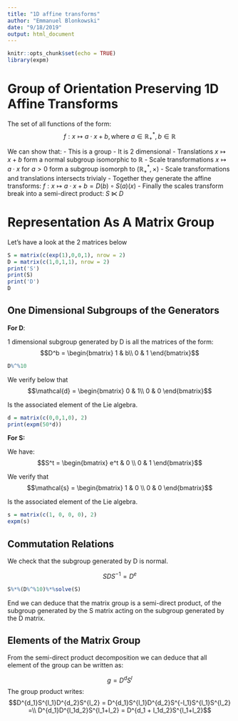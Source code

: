 ```yaml
---
title: "1D affine transforms"
author: "Emmanuel Blonkowski"
date: "9/18/2019"
output: html_document
---
```


```r
knitr::opts_chunk$set(echo = TRUE)
library(expm)
```

# Group of Orientation Preserving 1D Affine Transforms

The set of all functions of the form:
$$f: x \mapsto a\cdot x + b, \text{where }a \in \mathbb{R}_+^*, b \in \mathbb{R}$$

We can show that:
    - This is a group
    - It is 2 dimensional
    - Translations $x \mapsto x + b$ form a normal subgroup isomorphic to
        $\mathbb{R}$
    - Scale transformations $x \mapsto a \cdot x$ for $a \gt 0$ form a subgroup
         isomorph to $(\mathbb{R^*_+},\times)$
    - Scale transformations and translations intersects trivialy
    - Together they generate the affine transforms:
         $f:x \mapsto a\cdot x + b = D(b) \circ S(a) (x)$
    - Finally the scales transform break into a semi-direct product:
        $S \ltimes D$

# Representation As A Matrix Group

Let's have a look at the 2 matrices below
```r
S = matrix(c(exp(1),0,0,1), nrow = 2)
D = matrix(c(1,0,1,1), nrow = 2)
print('S')
print(S)
print('D')
D
```

## One Dimensional Subgroups of the Generators

**For D**:

1 dimensional subgroup generated by D is all the matrices of the form:
$$D^b = \begin{bmatrix}
1 & b\\
0 & 1
\end{bmatrix}$$

```r
D%^%10
```

We verify below that 
$$\mathcal{d} = \begin{bmatrix}
0 & 1\\
0 & 0
\end{bmatrix}$$


Is the associated element of the Lie algebra.

```r
d = matrix(c(0,0,1,0), 2)
print(expm(50*d))
```

**For S:**

We have:
$$S^t = \begin{bmatrix}
e^t & 0 \\ 0 & 1
\end{bmatrix}$$

We verify that $$\mathcal{s} = \begin{bmatrix}
1 & 0 \\ 0 & 0
\end{bmatrix}$$

Is the associated element of the Lie algebra.

```r
s = matrix(c(1, 0, 0, 0), 2)
expm(s)
```


## Commutation Relations

We check that the subgroup generated by D is normal.

$$SDS^{-1} = D^{e}$$

```r
S%*%(D%^%10)%*%solve(S)
```

End we can deduce that the matrix group is a semi-direct product, of the subgroup generated by the S matrix acting on the subgroup generated by the D matrix.

## Elements of the Matrix Group

From the semi-direct product decomposition we can deduce that all element of the group can be written as:

$$g = D^dS^l$$
The group product writes:
$$D^{d_1}S^{l_1}D^{d_2}S^{l_2} = D^{d_1}S^{l_1}D^{d_2}S^{-l_1}S^{l_1}S^{l_2} =\\
D^{d_1}D^{l_1d_2}S^{l_1+l_2} = D^{d_1 + l_1d_2}S^{l_1+l_2}$$


